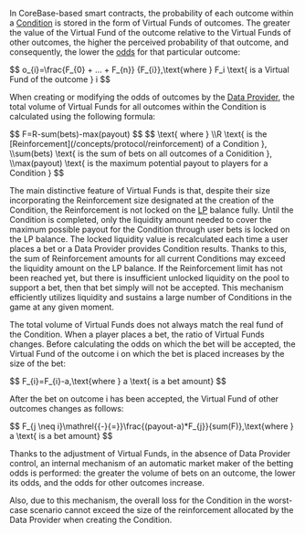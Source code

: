 
<PageHeadline
  title="Virtual Funds"
  subTitle="Virtual Funds are a mechanism for calculating the probability of outcomes for a Condition"
/>

In CoreBase-based smart contracts, the probability of each outcome within a
[Condition](/concepts/protocol/conditions) is stored in the form of Virtual Funds of outcomes.
The greater the value of the Virtual Fund of the outcome relative to the Virtual Funds of other outcomes,
the higher the perceived probability of that outcome, and consequently, the lower the [odds](/concepts/protocol/odds)
for that particular outcome:

<Formula>
    $$
    o_{i}=\frac{F_{0} + ... + F_{n}} {F_{i}},\text{where } F_i \text{ is a Virtual Fund of the outcome } i
    $$
</Formula>

When creating or modifying the odds of outcomes by the [Data Provider](/concepts/basic/data-providers), the total
volume of Virtual Funds for all outcomes within the Condition is calculated using the following formula:

<Formula>
    $$
    F=R-sum(bets)-max(payout)
    $$
</Formula>

<Formula className="text-md">
    $$
    \text{ where }
    \\R \text{ is the [Reinforcement](/concepts/protocol/reinforcement) of a Condition },
    \\sum(bets) \text{ is the sum of bets on all outcomes of a Conidition },
    \\max(payout) \text{ is the maximum potential payout to players for a Condition }
    $$
</Formula>

The main distinctive feature of Virtual Funds is that, despite their size incorporating the Reinforcement size
designated at the creation of the Condition, the Reinforcement is not locked on the [LP](/contracts/lp) balance fully.
Until the Condition is completed, only the liquidity amount needed to cover the maximum possible payout for
the Condition through user bets is locked on the LP balance. The locked liquidity value is recalculated each time a user
places a bet or a Data Provider provides Condition results. Thanks to this, the sum of Reinforcement amounts for all
current Conditions may exceed the liquidity amount on the LP balance. If the Reinforcement limit has not been reached
yet, but there is insufficient unlocked liquidity on the pool to support a bet, then that bet simply will not be accepted.
This mechanism efficiently utilizes liquidity and sustains a large number of Conditions in the game at any given moment.

The total volume of Virtual Funds does not always match the real fund of the Condition. When a player places
a bet, the ratio of Virtual Funds changes. Before calculating the odds on which the bet will be accepted, the
Virtual Fund of the outcome i on which the bet is placed increases by the size of the bet:

<Formula>
    $$
    F_{i}=F_{i}-a,\text{where } a \text{ is a bet amount}
    $$
</Formula>

After the bet on outcome i has been accepted, the Virtual Fund of other outcomes changes as follows:

<Formula>
    $$
    F_{j \neq i}\mathrel{{-}{=}}\frac{(payout-a)*F_{j}}{sum(F)},\text{where } a \text{ is a bet amount}
    $$
</Formula>

Thanks to the adjustment of Virtual Funds, in the absence of Data Provider control, an internal
mechanism of an automatic market maker of the betting odds is performed: the greater the volume of bets on an outcome,
the lower its odds, and the odds for other outcomes increase.

Also, due to this mechanism, the overall loss for the Condition in the worst-case scenario cannot exceed the size of
the reinforcement allocated by the Data Provider when creating the Condition.
